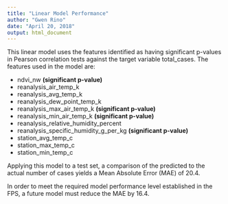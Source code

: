 ```yaml
---
title: "Linear Model Performance"
author: "Gwen Rino"
date: "April 20, 2018"
output: html_document
---
```


This linear model uses the features identified as having significant p-values in Pearson correlation tests against the target variable total_cases. The features used in the model are:   
  
- ndvi_nw **(significant p-value)**  
- reanalysis_air_temp_k  
- reanalysis_avg_temp_k  
- reanalysis_dew_point_temp_k  
- reanalysis_max_air_temp_k **(significant p-value)**    
- reanalysis_min_air_temp_k **(significant p-value)**    
- reanalysis_relative_humidity_percent  
- reanalysis_specific_humidity_g_per_kg **(significant p-value)**  
- station_avg_temp_c  
- station_max_temp_c  
- station_min_temp_c  
  
Applying this model to a test set, a comparison of the predicted to the actual number of cases yields a Mean Absolute Error (MAE) of 20.4.  
  
In order to meet the required model performance level established in the FPS, a future model must reduce the MAE by 16.4.

